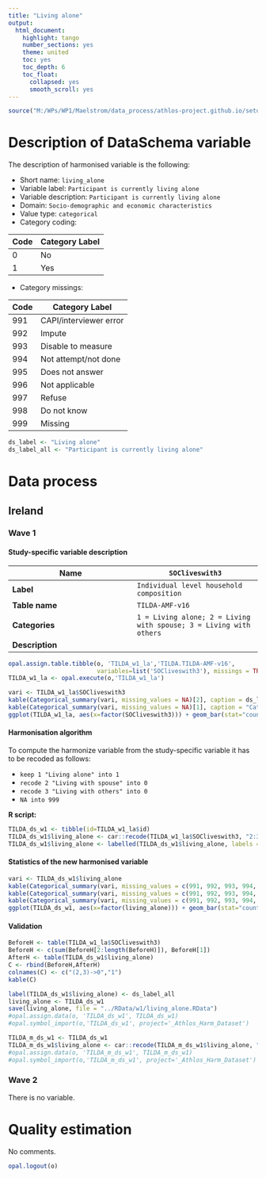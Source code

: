 ```yaml
---
title: "Living alone"
output:
  html_document:
    highlight: tango
    number_sections: yes
    theme: united
    toc: yes
    toc_depth: 6
    toc_float:
      collapsed: yes
      smooth_scroll: yes
---
```

  
<!-- ########################################################## --> 

<!-- # Installation, loading packages -->
<!-- **R script:** -->

```r
source("M:/WPs/WP1/Maelstrom/data_process/athlos-project.github.io/setup_iago.r")
```
<!-- ########################################################## --> 

# Description of DataSchema variable

The description of harmonised variable is the following:


* Short name: `living_alone`
* Variable label: `Participant is currently living alone`
* Variable description: `Participant is currently living alone`
* Domain: `Socio-demographic and economic characteristics`
* Value type: `categorical`
* Category coding:

**Code** | **Category Label**
-------- | ------------------
0        | No
1        | Yes

* Category missings: 

**Code** | **Category Label**
----| ------------------
991 | CAPI/interviewer error
992 | Impute
993 | Disable to measure
994 | Not attempt/not done
995 | Does not answer
996 | Not applicable
997 | Refuse
998 | Do not know
999 | Missing


```r
ds_label <- "Living alone"
ds_label_all <- "Participant is currently living alone"
```


# Data process 

## Ireland

### Wave 1 

#### Study-specific variable description



| **Name** | `SOCliveswith3`|
|-|-|
| **Label** | `Individual level household composition`|
| **Table name** | `TILDA-AMF-v16` |
| **Categories** |`1 = Living alone; 2 = Living with spouse; 3 = Living with others`|
| **Description** |  |



```r
opal.assign.table.tibble(o, 'TILDA_w1_la','TILDA.TILDA-AMF-v16',
                         variables=list('SOCliveswith3'), missings = TRUE)
TILDA_w1_la <- opal.execute(o,'TILDA_w1_la')
```

```r
vari <- TILDA_w1_la$SOCliveswith3
kable(Categorical_summary(vari, missing_values = NA)[2], caption = ds_label) 
kable(Categorical_summary(vari, missing_values = NA)[1], caption = "Category")
ggplot(TILDA_w1_la, aes(x=factor(SOCliveswith3))) + geom_bar(stat="count", width=0.4, fill="steelblue") + xlab("Living Alone") + ylab("Frequency")
```

#### Harmonisation algorithm
To compute the harmonize variable from the study-specific variable it has to be recoded as follows:

* `keep 1 "Living alone" into 1`
* `recode 2 "Living with spouse" into 0`
* `recode 3 "Living with others" into 0`
* `NA into 999`


**R script:**

```r
TILDA_ds_w1 <- tibble(id=TILDA_w1_la$id)
TILDA_ds_w1$living_alone <- car::recode(TILDA_w1_la$SOCliveswith3, "2:3=0 ;NA=999")
TILDA_ds_w1$living_alone <- labelled(TILDA_ds_w1$living_alone, labels = c("No"=0, "Yes"=1, "Missing"=999, "Do not know"=998, "Refuse"=997, "Not applicable"=996, "Does not answer"=995,  "Not attempt not done"=994, "Disable to measure"=993, "Impute"=992, "CAPI interviewer error"=991))
```

#### Statistics of the new harmonised variable
```r
vari <- TILDA_ds_w1$living_alone
kable(Categorical_summary(vari, missing_values = c(991, 992, 993, 994, 995, 996, 997, 998, 999))[3], caption = ds_label) 
kable(Categorical_summary(vari, missing_values = c(991, 992, 993, 994, 995, 996, 997, 998, 999))[1], caption = "Category")
kable(Categorical_summary(vari, missing_values = c(991, 992, 993, 994, 995, 996, 997, 998, 999))[2], caption = "Type of missing")
ggplot(TILDA_ds_w1, aes(x=factor(living_alone))) + geom_bar(stat="count", width=0.4, fill="steelblue") + xlab("Living Alone") + ylab("Frequency")
```

#### Validation
```r
BeforeH <- table(TILDA_w1_la$SOCliveswith3)
BeforeH <- c(sum(BeforeH[2:length(BeforeH)]), BeforeH[1])
AfterH <- table(TILDA_ds_w1$living_alone)
C <- rbind(BeforeH,AfterH)
colnames(C) <- c("(2,3)->0","1")
kable(C)
```


```r
label(TILDA_ds_w1$living_alone) <- ds_label_all
living_alone <- TILDA_ds_w1
save(living_alone, file = "../RData/w1/living_alone.RData")
#opal.assign.data(o, 'TILDA_ds_w1', TILDA_ds_w1)
#opal.symbol_import(o,'TILDA_ds_w1', project='_Athlos_Harm_Dataset')

TILDA_m_ds_w1 <- TILDA_ds_w1
TILDA_m_ds_w1$living_alone <- car::recode(TILDA_m_ds_w1$living_alone, "c(991, 992, 993, 994, 995, 996, 997,998, 999)=NA")
#opal.assign.data(o, 'TILDA_m_ds_w1', TILDA_m_ds_w1)
#opal.symbol_import(o,'TILDA_m_ds_w1', project='_Athlos_Harm_Dataset')
```






### Wave 2 

There is no variable.





# Quality estimation
No comments.






```r
opal.logout(o)
```

